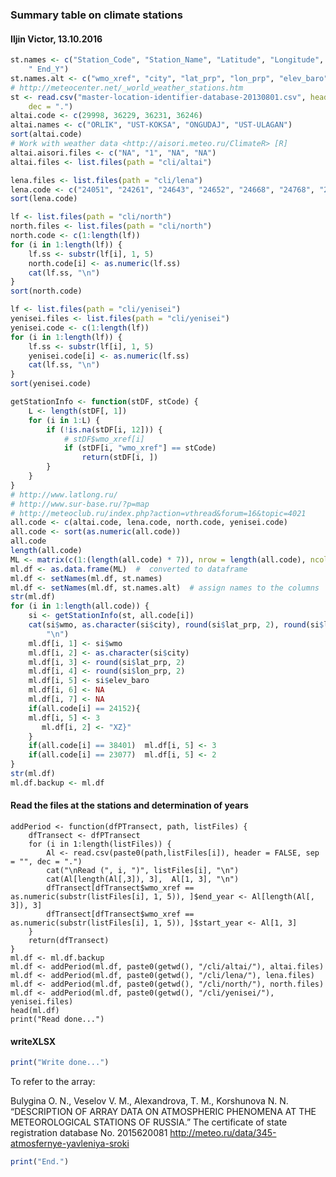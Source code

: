### Summary table on climate stations
#### Iljin Victor, 13.10.2016
```r

st.names <- c("Station_Code", "Station_Name", "Latitude", "Longitude", "Elevation", "Start_Y", 
    " End_Y")
st.names.alt <- c("wmo_xref", "city", "lat_prp", "lon_prp", "elev_baro", "start_year", "end_year")
# http://meteocenter.net/_world_weather_stations.htm
st <- read.csv("master-location-identifier-database-20130801.csv", header = TRUE, sep = ",", 
    dec = ".")
altai.code <- c(29998, 36229, 36231, 36246)
altai.names <- c("ORLIK", "UST-KOKSA", "ONGUDAJ", "UST-ULAGAN")
sort(altai.code)
# Work with weather data <http://aisori.meteo.ru/ClimateR> [R]
altai.aisori.files <- c("NA", "1", "NA", "NA")
altai.files <- list.files(path = "cli/altai")

lena.files <- list.files(path = "cli/lena")
lena.code <- c("24051", "24261", "24643", "24652", "24668", "24768", "24859")
sort(lena.code)

lf <- list.files(path = "cli/north")
north.files <- list.files(path = "cli/north")
north.code <- c(1:length(lf))
for (i in 1:length(lf)) {
    lf.ss <- substr(lf[i], 1, 5)
    north.code[i] <- as.numeric(lf.ss)
    cat(lf.ss, "\n")
}
sort(north.code)

lf <- list.files(path = "cli/yenisei")
yenisei.files <- list.files(path = "cli/yenisei")
yenisei.code <- c(1:length(lf))
for (i in 1:length(lf)) {
    lf.ss <- substr(lf[i], 1, 5)
    yenisei.code[i] <- as.numeric(lf.ss)
    cat(lf.ss, "\n")
}
sort(yenisei.code)

getStationInfo <- function(stDF, stCode) {
    L <- length(stDF[, 1])
    for (i in 1:L) {
        if (!is.na(stDF[i, 12])) {
            # stDF$wmo_xref[i]
            if (stDF[i, "wmo_xref"] == stCode) 
                return(stDF[i, ])
        }
    }
}
# http://www.latlong.ru/
# http://www.sur-base.ru/?p=map
# http://meteoclub.ru/index.php?action=vthread&forum=16&topic=4021
all.code <- c(altai.code, lena.code, north.code, yenisei.code)
all.code <- sort(as.numeric(all.code))
all.code
length(all.code)
ML <- matrix(c(1:(length(all.code) * 7)), nrow = length(all.code), ncol = 7, byrow = TRUE)
ml.df <- as.data.frame(ML)  #  converted to dataframe
ml.df <- setNames(ml.df, st.names)
ml.df <- setNames(ml.df, st.names.alt)  # assign names to the columns
str(ml.df)
for (i in 1:length(all.code)) {
    si <- getStationInfo(st, all.code[i])
    cat(si$wmo, as.character(si$city), round(si$lat_prp, 2), round(si$lon_prp, 2), si$elev_baro, 
        "\n")
    ml.df[i, 1] <- si$wmo
    ml.df[i, 2] <- as.character(si$city)
    ml.df[i, 3] <- round(si$lat_prp, 2)
    ml.df[i, 4] <- round(si$lon_prp, 2)
    ml.df[i, 5] <- si$elev_baro
    ml.df[i, 6] <- NA
    ml.df[i, 7] <- NA
    if(all.code[i] == 24152){
    ml.df[i, 5] <- 3
       ml.df[i, 2] <- "XZ}"
    }
    if(all.code[i] == 38401)  ml.df[i, 5] <- 3
    if(all.code[i] == 23077)  ml.df[i, 5] <- 2
}
str(ml.df)
ml.df.backup <- ml.df
```
#### Read the files at the stations and determination of years
```read

addPeriod <- function(dfPTransect, path, listFiles) {
    dfTransect <- dfPTransect
    for (i in 1:length(listFiles)) {
        Al <- read.csv(paste0(path,listFiles[i]), header = FALSE, sep = "", dec = ".")
        cat("\nRead (", i, ")", listFiles[i], "\n")
        cat(Al[length(Al[,3]), 3],  Al[1, 3], "\n")
        dfTransect[dfTransect$wmo_xref == as.numeric(substr(listFiles[i], 1, 5)), ]$end_year <- Al[length(Al[, 3]), 3]
        dfTransect[dfTransect$wmo_xref == as.numeric(substr(listFiles[i], 1, 5)), ]$start_year <- Al[1, 3]
    }
    return(dfTransect)
}
ml.df <- ml.df.backup
ml.df <- addPeriod(ml.df, paste0(getwd(), "/cli/altai/"), altai.files)
ml.df <- addPeriod(ml.df, paste0(getwd(), "/cli/lena/"), lena.files)
ml.df <- addPeriod(ml.df, paste0(getwd(), "/cli/north/"), north.files)
ml.df <- addPeriod(ml.df, paste0(getwd(), "/cli/yenisei/"), yenisei.files)
head(ml.df) 
print("Read done...")
```
#### writeXLSX
```r
print("Write done...")
```
To refer to the array: 

Bulygina O. N., Veselov V. M., Alexandrova, T. M., Korshunova N. N. "DESCRIPTION OF ARRAY DATA ON ATMOSPHERIC PHENOMENA AT THE METEOROLOGICAL STATIONS OF RUSSIA."
The certificate of state registration database No. 2015620081
<http://meteo.ru/data/345-atmosfernye-yavleniya-sroki>

```r
print("End.")
```
